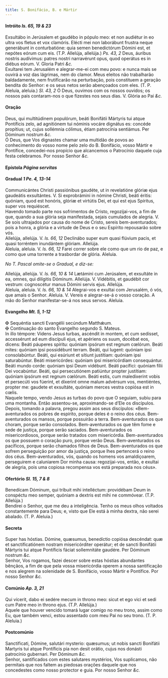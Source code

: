 ```yaml
---
title: S. Bonifácio, B. e Mártir
---
```



<h4 class="text-center">Intróito <em>Is. 65, 19 & 23</em></h4>
<div class="container-fluid">
<div class="row">
<div class="col-6 dropcaps text-justify">
Exsultábo in Jerúsalem et gaudébo in pópulo meo: et non audiétur in eo ultra vos fletus et vox clamóris. Elécti mei non laborábunt frustra neque generábunt in conturbatióne: quia semen benedictórum Dómini est, et nepótes eórum cum eis. (T.P. Allelúja, allelúja.) <em>Ps. 43, 2</em> Deus, áuribus nostris audívimus: patres nostri narravérunt opus, quod operátus es in diébus eórum.
V. Gloria Patri <em>&c.</em>
</div>
<div class="col-6 dropcaps text-justify">
Exultarei tem Jerusalém e alegrar-me-ei com meu povo: e nunca mais se ouvirá a voz das lágrimas, nem do clamor. Meus eleitos não trabalharão baldadamente, nem frutificarão na perturbação, pois constituem a geração bendita do Senhor: e os seus netos serão abençoados com eles. (T. P. Aleluia, aleluia.) <em>Sl. 43, 2</em> Ó Deus, ouvimos com os nossos ouvidos; os nossos pais contaram-nos o que fizestes nos seus dias.
V. Glória ao Pai <em>&c.</em>
</div>
</div>
</div>

<h4 class="text-center">Oração</h4>
<div class="container-fluid">
<div class="row">
<div class="col-6 dropcaps text-justify">
Deus, qui multitúdinem populórum, beáti Bonifátii Mártyris tui atque Pontíficis zelo, ad agnitiónem tui nóminis vocáre dignátus es: concéde propítius; ut, cujus sollémnia cólimus, étiam patrocínia sentiámus. Per Dóminum nostrum <em>&c.</em>
</div>
<div class="col-6 dropcaps text-justify">
Ó Deus, que Vos dignastes chamar uma multidão de povos ao conhecimento do vosso nome pelo zelo do B. Bonifácio, vosso Mártir e Pontífice, concedei-nos propício que alcancemos o Patrocínio daquele cuja festa celebramos. Por nosso Senhor <em>&c.</em>
</div>
</div>
</div>

<h4 class="text-center">Epístola <em>Página servitas</em></h4>

<h4 class="text-center">Gradual <em>1 Pe. 4, 13-14</em></h4>
<div class="container-fluid">
<div class="row">
<div class="col-6 dropcaps text-justify">
Communicántes Christi passiónibus gaudéte, ut in revelatióne glóriæ ejus gaudeátis exsultántes. V. Si exprobrámini in nómine Christi, beáti éritis: quóniam, quod est honóris, glóriæ et virtútis Dei, et qui est ejus Spíritus, super vos requiéscet.
</div>
<div class="col-6 dropcaps text-justify">
Havendo tomado parte nos sofrimentos de Cristo, regozijai-vos, a fim de que, quando a sua glória seja manifestada, sejais cumulados de alegria. V. Se sois ultrajados por causa do nome de Cristo, sereis bem-aventurados; pois a honra, a glória e a virtude de Deus e o seu Espírito repousarão sobre vós.
</div>
<div class="col-6 text-justify">
Allelúja, allelúja. V. <em>Is. 66, 12</em> Declinábo super eum quasi flúvium pacis, et quasi torréntem inundántem glóriam. Allelúja.
</div>
<div class="col-6 text-justify">
Aleluia, aleluia. V. <em>Is. 66, 12</em> Farei correr sobre ele como que um rio de paz, e como que uma torrente a trasbordar de glória. Aleluia.
</div>
</div>
</div>

<em>No T. Pascal omite-se o Gradual, e diz-se:</em>

<div class="container-fluid">
<div class="row">
<div class="col-6 text-justify">
Allelúja, allelúja. V. <em>Is. 66, 10 & 14</em> Lætámini cum Jerúsalem, et exsultáte in ea, omnes, qui dilígitis Dóminum. Allelúja. V. Vidébitis, et gaudébit cor vestrum: cognoscétur manus Dómini servis ejus. Allelúja.
</div>
<div class="col-6 text-justify">
Aleluia, aleluia. V. <em>Is. 66, 10 & 14</em> Alegrai-vos e exultai com Jerusalém, ó vós, que amais o Senhor. Aleluia. V. Vereis e alegrar-se-á o vosso coração. A mão do Senhor manifestar-se-á nos seus servos. Aleluia.
</div>
</div>
</div>

<h4 class="text-center">Evangelho <em>Mt. 5, 1-12</em></h4>
<div class="container-fluid">
<div class="row">
<div class="col-6 text-justify">
<span class="text-danger">&#10016;</span> Sequéntia sancti Evangélii secúndum Matthǽum.
</div>
<div class="col-6 text-justify">
<span class="text-danger">&#10016;</span> Continuação do santo Evangelho segundo S. Mateus.
</div>
<div class="col-6 dropcaps text-justify">
In illo témpore: Videns Jesus turbas, ascéndit in montem, et cum sedísset, accessérunt ad eum discípuli ejus, et apériens os suum, docébat eos, dicens: Beáti páuperes spíritu: quóniam ipsórum est regnum cœlórum. Beáti mites: quóniam ipsi possidébunt terram. Beáti, qui lugent: quóniam ipsi consolabúntur. Beáti, qui esúriunt et sítiunt justítiam: quóniam ipsi saturabúntur. Beáti misericórdes: quóniam ipsi misericórdiam consequántur. Beáti mundo corde: quóniam ipsi Deum vidébunt. Beáti pacífici: quóniam fílii Dei vocabúntur. Beáti, qui persecutiónem patiúntur propter justítiam: quóniam ipsórum est regnum cœlórum. Beáti estis, cum maledíxerint vobis et persecúti vos fúerint, et díxerint omne malum advérsum vos, mentiéntes, propter me: gaudete et exsultáte, quóniam merces vestra copiósa est in cœlis.
</div>
<div class="col-6 dropcaps text-justify">
Naquele tempo, vendo Jesus as turbas do povo que O seguiam, subiu para uma montanha. Então assentou-se, aproximando-se d’Ele os discípulos. Depois, tomando a palavra, pregou assim aos seus discípulos: «Bem-aventurados os pobres de espírito, porque deles é o reino dos céus. Bem-aventurados os mansos, porque possuirão a terra. Bem-aventurados os que choram, porque serão consolados. Bem-aventurados os que têm fome e sede de justiça, porque serão saciados. Bem-aventurados os misericordiosos, porque serão tratados com misericórdia. Bem-aventurados os que possuem o coração puro, porque verão Deus. Bem-aventurados os pacíficos, porque serão chamados filhos de Deus. Bem-aventurados os que sofrem perseguição por amor da justiça, porque lhes pertencerá o reino dos céus. Bem-aventurados, vós, quando os homens vos amaldiçoarem, perseguirem e caluniarem Dor minha causa: regozijai-vos, então, e exultai de alegria, pois uma copiosa recompensa vos está preparada nos céus».
</div>
</div>
</div>

<h4 class="text-center">Ofertório <em>Sl. 15, 7 & 8</em></h4>
<div class="container-fluid">
<div class="row">
<div class="col-6 dropcaps text-justify">
Benedícam Dóminum, qui tríbuit mihi intelléctum: providébam Deum in conspéctu meo semper, quóniam a dextris est mihi ne commóvear. (T.P. Allelúja.)
</div>
<div class="col-6 dropcaps text-justify">
Bendirei o Senhor, que me deu a inteligência. Tenho os meus olhos voltados constantemente para Deus; e, visto que Ele está à minha dextra, não serei abalado. (T. P. Aleluia.)
</div>
</div>
</div>

<h4 class="text-center">Secreta</h4>
<div class="container-fluid">
<div class="row">
<div class="col-6 dropcaps text-justify">
Super has hóstias. Dómine, quæsumus, benedíctio copiósa descéndat: quæ et sanctificatiónem nostram misericórditer operátur; et de sancti Bonifátii Mártyris tui atque Pontíficis fáciat sollemnitáte gaudére. Per Dóminum nostrum <em>&c.</em>
</div>
<div class="col-6 dropcaps text-justify">
Senhor, Vos rogamos, fazei descer sobre estas hóstias abundantes bênçãos, a fim de que pela vossa misericórdia operem a nossa santificação e nos alegrem na solenidade de S. Bonifácio, vosso Mártir e Pontífice. Por nosso Senhor <em>&c.</em>
</div>
</div>
</div>

<h4 class="text-center">Comúnio <em>Ap. 3, 21</em></h4>
<div class="container-fluid">
<div class="row">
<div class="col-6 dropcaps text-justify">
Qui vícerit, dabo ei sedére mecum in throno meo: sicut et ego vici et sedi cum Patre meo in throno ejus. (T.P. Allelúja.)
</div>
<div class="col-6 dropcaps text-justify">
Aquele que houver vencido tomará lugar comigo no meu trono, assim como Eu, que também venci, estou assentado com meu Pai no seu trono. (T. P. Aleluia.)
</div>
</div>
</div>

<h4 class="text-center">Postcomúnio</h4>
<div class="container-fluid">
<div class="row">
<div class="col-6 dropcaps text-justify">
Sanctificati, Dómine, salutári mysterio: quæsumus; ut nobis sancti Bonifátii Martyris tui atque Pontíficis pia non desit orátio, cujus nos donásti patrocínio gubernari. Per Dóminum <em>&c.</em>
</div>
<div class="col-6 dropcaps text-justify">
Senhor, santificados com estes salutares mystérios, Vos suplicamos, não permitais que nos faltem as piedosas orações daquele que nos concedestes como nosso protector e guia. Por nosso Senhor <em>&c.</em>
</div>
</div>
</div>
